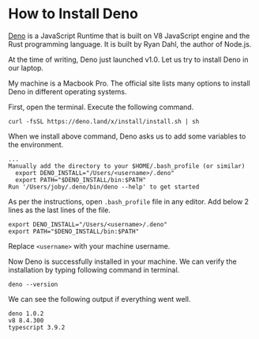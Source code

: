 

<Layout>
<SEO title="How to Install Deno" />
<JSLayout>

# How to Install Deno

[Deno](https://deno.land/) is a JavaScript Runtime that is built on V8 JavaScript engine and the Rust programming language. It is built by Ryan Dahl, the author of Node.js.

At the time of writing, Deno just launched v1.0. Let us try to install Deno in our laptop.

My machine is a Macbook Pro. The official site lists many options to install Deno in different operating systems.

First, open the terminal. Execute the following command.

```
curl -fsSL https://deno.land/x/install/install.sh | sh
```

When we install above command, Deno asks us to add some variables to the environment.

```
...
Manually add the directory to your $HOME/.bash_profile (or similar)
  export DENO_INSTALL="/Users/<username>/.deno"
  export PATH="$DENO_INSTALL/bin:$PATH"
Run '/Users/joby/.deno/bin/deno --help' to get started
```

As per the instructions, open `.bash_profile` file in any editor. Add below 2 lines as the last lines of the file.

```
export DENO_INSTALL="/Users/<username>/.deno"
export PATH="$DENO_INSTALL/bin:$PATH"
```

Replace `<username>` with your machine username.

Now Deno is successfully installed in your machine. We can verify the installation by typing following command in terminal.

```
deno --version
```

We can see the following output if everything went well.

```
deno 1.0.2
v8 8.4.300
typescript 3.9.2
```

</JSLayout>
</Layout>
